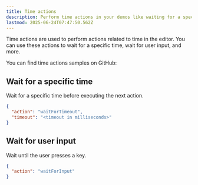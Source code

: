 ```yaml
---
title: Time actions
description: Perform time actions in your demos like waiting for a specific time, waiting for user input, and more.
lastmod: 2025-06-24T07:47:50.562Z
---
```



Time actions are used to perform actions related to time in the editor. You can use these actions to wait for a specific time, wait for user input, and more.

<Aside type="note" title='Samples'>
  You can find time actions samples on GitHub: 
  <GitHubFileOpener filePath=".demo/4.time-actions.json" />
</Aside>

## Wait for a specific time

Wait for a specific time before executing the next action.

```json
{
  "action": "waitForTimeout",
  "timeout": "<timeout in milliseconds>"
}
```

## Wait for user input

Wait until the user presses a key.

```json
{
  "action": "waitForInput"
}
```